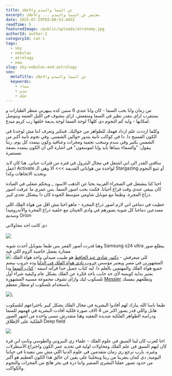 ```yaml
---
title: عن السما والسدم والأفلاك
excerpt: مختصر عن السما والسدم ... والأفلاك
date: 2025-07-29T03:00:53.445Z
readTime: 5
featuredImage: /public/uploads/atronomy.jpg
authorId: author-1
categoryId: cat-1
tags:
  - sky
  - nebulas
  - atrology
  - new
slug: sky-nebulas-and-astrology
seo:
  metaTitle: عن السما والسدم والافلاك
  keywords:
    - سماء
    - سدم
    - فلك
---
```


من زمان وانا بحب السما - كان وانا عندي 6 سنين كده بيبهرني منظر الطيارات و بستغرب ازاي بتقدر تطير في السما ومتقعش. ازاي بتشوف في الليل العتمة وبتوصل لمكانها - وايه كم النجوم دي كلها؟ لوحة السما لوحة بديعة خلقها رب كريم مبدع.

وكلما ازددت علم ازداد فهمك للظواهر من حواليك. فبتكبر وتعرف اننا مش لوحدنا في الكون الفسيح دا. دا في كواكب تانية بتدور حوالين الشمس. وفي نجوم تانية أكبر من الشمس بكتير وفي سدم وسحب نجمية ومجرات وعناقيد وكون بيتمدد كل يوم. ربنا بيقول: "والسماء بنيناها بأيد وإنا لموسعون" في اشارة الى ان الكون بيتمدد بصفة مستمرة.

ساقني القدر الى اني اشتغل في مجال البترول في فترة من فترات حياتي. هنا كان لابد اعمل Activate لواحدة من هواياتي القديمة >>> ألا وهي الـ Stargazing أو تتبع النجوم وتحديد الاتجاهات وكدا.

احنا كنا بنشتغل في الصحراء الغربية بحثا عن الذهب الاسود \_ وبحكم شغلي في العيادة كان بيبقى عندي وقت فراغ أحيانا. فكنت بحب اصور السما. بس عمري ما عرفت اصور ذراع المجرة. وطبعا مع موبايل شاومي متوسط الجودة كان دا بيشكل تحدي كبير.

حطيت في دماغي اني لازم اصور ذراع المجرة - ماهو احنا مش اقل من هواة الفلك اللي مصدعين دماغنا كل شوية بصورهم في وادي الحيتان مع خلفية ذراع المجرة والأندروميدا وسديم Orion

دي كانت احد محاولاتي\
\
![](/public/uploads/nebula.jpg)

وهنا قدرت أصور القمر بس طبعا بموبايل أحدث شوية Samsung s24 ultra بيطلع صور ممتازة بفضل خاصية الزوم اللي فيه\
![](/public/uploads/moon.jpg)
للي ميعرفش - [دكتور شادي عبد الحافظ](https://www.facebook.com/ShaDiAbdulhafeZ/?locale=ar_AR) هو طبيب صيدلي واحد هواة الفلك المشهورين في مصر ويعتبر مؤسس [جروب نادي هواة الفلك في الدلتا](https://www.facebook.com/groups/216300801790031/?hoisted_section_header_type=recently_seen\&multi_permalinks=7273767016043339\&locale=ar_AR) وده جروب بيضم جميع هواة الفلك والمهتمين بالعلم دا. ليه كتاب جميل جدا قرأته اسمه : [كتاب السما](https://www.goodreads.com/book/show/57469308) ودا يعتبر بداية كويسة لأى حد حابب ياخد فكرة عن الفلك بشكل عام وكيفية شراء أول تلسكوب ليك وازاي تشوف مجموعة مسييه المشهورة [Messier](https://en.wikipedia.org/wiki/Messier_object) وتطلعهم بنفسك باستخدام تلسكوب او منظار معظم.


![](/public/uploads/sama%20book.jpg)\

طبعا ناسا الله يبارك لهم أفادوا البشرية في مجال الفلك بشكل كبير باختراعهم لتلسكوب هابل واللي قدر يصور اكتر من 4 الاف صورة فلكية أفادت البشرية في فهمهم للسما ودراسة الظواهر الفلكية شديدة التعقيد وهنا منقدرش ننسى واحدة من أشهر الصور الفلكية على الإطلاق Deep field

![](/public/uploads/atronomy.jpg)

احا كعرب كان لينا السبق في علوم الفلك - علماء زي البيروني والطوسي وثابت ابن قرة كان ليهم السبق في علم الفلك ومحاولات اولية في تحديد عمر الكون واختراع الأسطرلاب وغيره. يارب نرجع زي زمان متقدمين في علوم الدنيا اللي مش بس بتفيدنا في حياتنا اليومية, دي كمان بتقربنا من ربنا وبتخلينا على يقين ان خالق هذا الكون العظيم هو أكبر من حدود تصور عقلنا البشري الصغير واننا ذرة في بحر هائج من المجرات والنجوم والكواكب.
